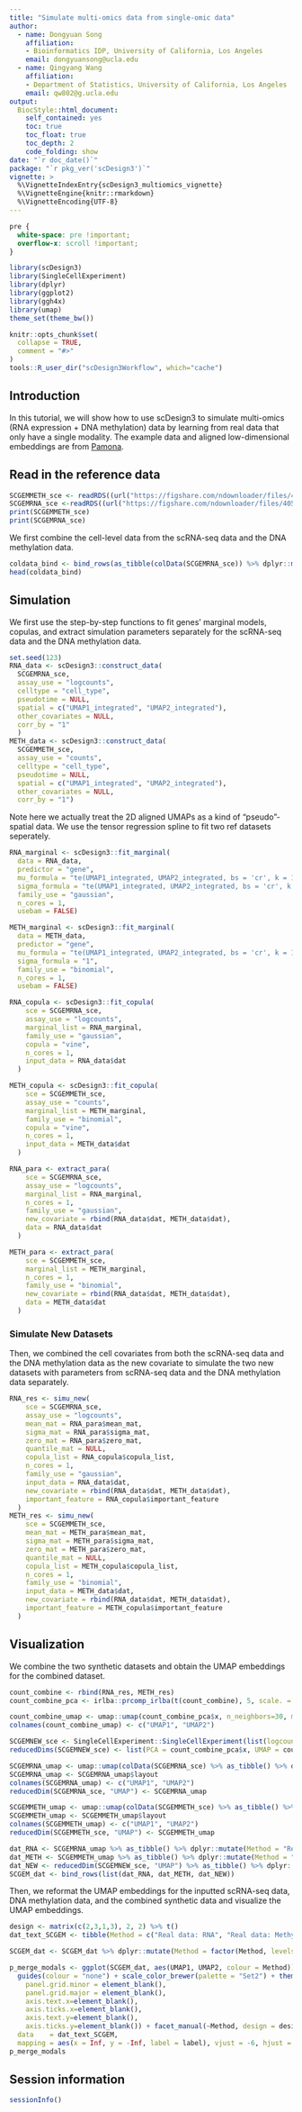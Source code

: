 ```yaml
---
title: "Simulate multi-omics data from single-omic data"
author: 
  - name: Dongyuan Song
    affiliation:
    - Bioinformatics IDP, University of California, Los Angeles
    email: dongyuansong@ucla.edu
  - name: Qingyang Wang
    affiliation:
    - Department of Statistics, University of California, Los Angeles
    email: qw802@g.ucla.edu
output: 
  BiocStyle::html_document:
    self_contained: yes
    toc: true
    toc_float: true
    toc_depth: 2
    code_folding: show
date: "`r doc_date()`"
package: "`r pkg_ver('scDesign3')`"
vignette: >
  %\VignetteIndexEntry{scDesign3_multiomics_vignette}
  %\VignetteEngine{knitr::rmarkdown}
  %\VignetteEncoding{UTF-8}  
---
```



```css
pre {
  white-space: pre !important;
  overflow-x: scroll !important;
}
```
```r
library(scDesign3)
library(SingleCellExperiment)
library(dplyr)
library(ggplot2)
library(ggh4x)
library(umap)
theme_set(theme_bw())
```

```r
knitr::opts_chunk$set(
  collapse = TRUE,
  comment = "#>"
)
tools::R_user_dir("scDesign3Workflow", which="cache")
```

## Introduction
In this tutorial, we will show how to use scDesign3 to simulate multi-omics (RNA expression + DNA methylation) data by learning from real data that only have a single modality. The example data and aligned low-dimensional embeddings are from [Pamona](https://github.com/caokai1073/Pamona).

## Read in the reference data
```r
SCGEMMETH_sce <- readRDS((url("https://figshare.com/ndownloader/files/40581998")))
SCGEMRNA_sce <-readRDS((url("https://figshare.com/ndownloader/files/40582001")))
print(SCGEMMETH_sce)
print(SCGEMRNA_sce)
```

We first combine the cell-level data from the scRNA-seq data and the DNA methylation data.

```r
coldata_bind <- bind_rows(as_tibble(colData(SCGEMRNA_sce)) %>% dplyr::mutate(Tech = "RNA"), as_tibble(colData(SCGEMMETH_sce)) %>% dplyr::mutate(Tech = "Methylation"))
head(coldata_bind)
```

## Simulation
We first use the step-by-step functions to fit genes' marginal models, copulas, and extract simulation parameters separately for the scRNA-seq data and the DNA methylation data.
```r
set.seed(123)
RNA_data <- scDesign3::construct_data(
  SCGEMRNA_sce, 
  assay_use = "logcounts", 
  celltype = "cell_type", 
  pseudotime = NULL, 
  spatial = c("UMAP1_integrated", "UMAP2_integrated"), 
  other_covariates = NULL, 
  corr_by = "1"
  )
METH_data <- scDesign3::construct_data(
  SCGEMMETH_sce, 
  assay_use = "counts", 
  celltype = "cell_type", 
  pseudotime = NULL, 
  spatial = c("UMAP1_integrated", "UMAP2_integrated"), 
  other_covariates = NULL, 
  corr_by = "1")
```

Note here we actually treat the 2D aligned UMAPs as a kind of "pseudo"-spatial data. We use the tensor regression spline to fit two ref datasets seperately.
```r
RNA_marginal <- scDesign3::fit_marginal(
  data = RNA_data, 
  predictor = "gene", 
  mu_formula = "te(UMAP1_integrated, UMAP2_integrated, bs = 'cr', k = 10)", 
  sigma_formula = "te(UMAP1_integrated, UMAP2_integrated, bs = 'cr', k = 5)", 
  family_use = "gaussian", 
  n_cores = 1, 
  usebam = FALSE)

METH_marginal <- scDesign3::fit_marginal(
  data = METH_data, 
  predictor = "gene", 
  mu_formula = "te(UMAP1_integrated, UMAP2_integrated, bs = 'cr', k = 10)", 
  sigma_formula = "1", 
  family_use = "binomial", 
  n_cores = 1, 
  usebam = FALSE)
```
```r
RNA_copula <- scDesign3::fit_copula(
    sce = SCGEMRNA_sce,
    assay_use = "logcounts",
    marginal_list = RNA_marginal,
    family_use = "gaussian",
    copula = "vine",
    n_cores = 1,
    input_data = RNA_data$dat
  )

METH_copula <- scDesign3::fit_copula(
    sce = SCGEMMETH_sce,
    assay_use = "counts",
    marginal_list = METH_marginal,
    family_use = "binomial",
    copula = "vine",
    n_cores = 1,
    input_data = METH_data$dat
  )
```
```r
RNA_para <- extract_para(
    sce = SCGEMRNA_sce,
    assay_use = "logcounts",
    marginal_list = RNA_marginal,
    n_cores = 1,
    family_use = "gaussian",
    new_covariate = rbind(RNA_data$dat, METH_data$dat),
    data = RNA_data$dat
  )

METH_para <- extract_para(
    sce = SCGEMMETH_sce,
    marginal_list = METH_marginal,
    n_cores = 1,
    family_use = "binomial",
    new_covariate = rbind(RNA_data$dat, METH_data$dat),
    data = METH_data$dat
  )
```

### Simulate New Datasets
Then, we combined the cell covariates from both the scRNA-seq data and the DNA methylation data as the new covariate to simulate the two new datasets with parameters from scRNA-seq data and the DNA methylation data separately.
```r
RNA_res <- simu_new(
    sce = SCGEMRNA_sce,
    assay_use = "logcounts",
    mean_mat = RNA_para$mean_mat,
    sigma_mat = RNA_para$sigma_mat,
    zero_mat = RNA_para$zero_mat,
    quantile_mat = NULL,
    copula_list = RNA_copula$copula_list,
    n_cores = 1,
    family_use = "gaussian",
    input_data = RNA_data$dat,
    new_covariate = rbind(RNA_data$dat, METH_data$dat),
    important_feature = RNA_copula$important_feature
  )
METH_res <- simu_new(
    sce = SCGEMMETH_sce,
    mean_mat = METH_para$mean_mat,
    sigma_mat = METH_para$sigma_mat,
    zero_mat = METH_para$zero_mat,
    quantile_mat = NULL,
    copula_list = METH_copula$copula_list,
    n_cores = 1,
    family_use = "binomial",
    input_data = METH_data$dat,
    new_covariate = rbind(RNA_data$dat, METH_data$dat),
    important_feature = METH_copula$important_feature
  )
```

## Visualization
We combine the two synthetic datasets and obtain the UMAP embeddings for the combined dataset. 
```r
count_combine <- rbind(RNA_res, METH_res)
count_combine_pca <- irlba::prcomp_irlba(t(count_combine), 5, scale. = TRUE)

count_combine_umap <- umap::umap(count_combine_pca$x, n_neighbors=30, min_dist=0.7)$layout
colnames(count_combine_umap) <- c("UMAP1", "UMAP2")

SCGEMNEW_sce <- SingleCellExperiment::SingleCellExperiment(list(logcounts = count_combine))
reducedDims(SCGEMNEW_sce) <- list(PCA = count_combine_pca$x, UMAP = count_combine_umap)

```

```r
SCGEMRNA_umap <- umap::umap(colData(SCGEMRNA_sce) %>% as_tibble() %>% dplyr::select(paste0("X", 1:5)), n_neighbors=30, min_dist=0.7)
SCGEMRNA_umap <- SCGEMRNA_umap$layout
colnames(SCGEMRNA_umap) <- c("UMAP1", "UMAP2")
reducedDim(SCGEMRNA_sce, "UMAP") <- SCGEMRNA_umap
```

```r
SCGEMMETH_umap <- umap::umap(colData(SCGEMMETH_sce) %>% as_tibble() %>% dplyr::select(paste0("X", 1:5)), n_neighbors=30, min_dist=0.7)
SCGEMMETH_umap <- SCGEMMETH_umap$layout
colnames(SCGEMMETH_umap) <- c("UMAP1", "UMAP2")
reducedDim(SCGEMMETH_sce, "UMAP") <- SCGEMMETH_umap
```
```r
dat_RNA <- SCGEMRNA_umap %>% as_tibble() %>% dplyr::mutate(Method = "Real data: RNA")
dat_METH <- SCGEMMETH_umap %>% as_tibble() %>% dplyr::mutate(Method = "Real data: Methylation")
dat_NEW <- reducedDim(SCGEMNEW_sce, "UMAP") %>% as_tibble() %>% dplyr::mutate(Method = "scDesign3: RNA + Meythlation")
SCGEM_dat <- bind_rows(list(dat_RNA, dat_METH, dat_NEW))
```

Then, we reformat the UMAP embeddings for the inputted scRNA-seq data, DNA methylation data, and the combined synthetic data and visualize the UMAP embeddings.
```r
design <- matrix(c(2,3,1,3), 2, 2) %>% t()
dat_text_SCGEM <- tibble(Method = c("Real data: RNA", "Real data: Methylation", "scDesign3: RNA + Meythlation"), label = c("32 Features*177 Cells", "27 Features*142 Cells", "59 Features*319 Cells")) %>% as.data.frame()
```

```r
SCGEM_dat <- SCGEM_dat %>% dplyr::mutate(Method = factor(Method, levels = c("Real data: RNA", "scDesign3: RNA + Meythlation", "Real data: Methylation"))) %>% dplyr::mutate(UMAP1 = if_else(Method == "Real data: RNA", -UMAP1, UMAP1), UMAP2 = if_else(Method == "Real data: RNA", -UMAP2, UMAP2))

p_merge_modals <- ggplot(SCGEM_dat, aes(UMAP1, UMAP2, colour = Method)) + ggrastr::rasterize(geom_point(size = 0.5), dpi = 300) +
  guides(colour = "none") + scale_color_brewer(palette = "Set2") + theme_bw() + theme(aspect.ratio = 1,
    panel.grid.minor = element_blank(),
    panel.grid.major = element_blank(),
    axis.text.x=element_blank(),
    axis.ticks.x=element_blank(),
    axis.text.y=element_blank(),
    axis.ticks.y=element_blank()) + facet_manual(~Method, design = design, widths = c(1, 2), heights = c(1, 1), respect = TRUE, scales = "free")+ geom_text(
  data    = dat_text_SCGEM,
  mapping = aes(x = Inf, y = -Inf, label = label), vjust = -6, hjust = 1, color = "black", size = 3)
p_merge_modals
```



## Session information
```r
sessionInfo()
```
